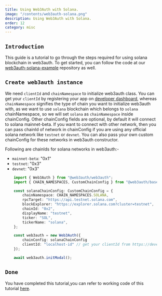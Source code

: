 ```yaml
---
title: Using Web3Auth with Solana.
image: "/contents/web3auth-solana.png"
description: Using Web3Auth with Solana.
order: 12
category: misc
---
```





## `Introduction`

This guide is a tutorial to go through the steps required for using solana blockchain in web3auth. To get started, you can follow the code at our
[web3auth-solana-example](https://github.com/Web3Auth/web3auth-solana-example) repository as well.

<RegisterApplication />

<InstallWeb3Auth />

## `Create web3auth instance`

We need `clientId` and `chainNamespace` to initialize web3auth class. You can get your `clientId` by registering your app on
[developer dashboard](https://developer.web3auth.io), whereas `chainNamespace` signifies the type of chain you want to initialize web3auth with, as we
want to use `solana` blockchain which belongs to `solana` chainNamespace, so we will set `solana` as `chainNamespace` inside chainConfig. Other
chainConfig fields are optional, by default it will connect to solana mainnet-beta. If you want to connect with other network, then you can pass
chainId of network in chainConfig if you are using any official solana network like `testnet` or `devnet`. You can also pass your own custom
chainConfig for these networks in web3auth constructor.

Following are chainIds for solana networks in web3auth:-

- `mainnet-beta`: "0x1"
- `testnet`: "0x3"
- `devnet`: "0x3"

```ts
    import { Web3Auth } from "@web3auth/web3auth";
    import { CHAIN_NAMESPACES, CustomChainConfig } from "@web3auth/base";

    const solanaChainConfig: CustomChainConfig = {
        chainNamespace: CHAIN_NAMESPACES.SOLANA,
        rpcTarget: "https://api.testnet.solana.com",
        blockExplorer: "https://explorer.solana.com?cluster=testnet",
        chainId: "0x2",
        displayName: "testnet",
        ticker: "SOL",
        tickerName: "solana",
    };

    const web3auth = new Web3Auth({
        chainConfig: solanaChainConfig
        clientId: "localhost-id" // get your clientId from https://developer.web3auth.io
    });

    await web3auth.initModal();

```

<SubscribeEvents />

<InstantiateWeb3Auth />

<CommonSdkFunctions />

<CommonChainFunctions />

## `Done`

You have completed this tutorial,you can refer to working code of this tutorial [here](https://github.com/Web3Auth/web3auth-solana-example).
